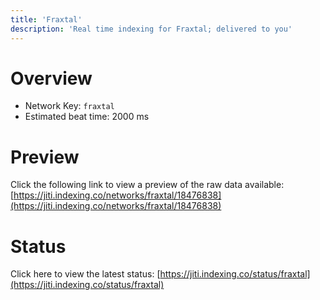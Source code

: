 ```yaml
---
title: 'Fraxtal'
description: 'Real time indexing for Fraxtal; delivered to you'
---
```


# Overview
- Network Key: `fraxtal`
- Estimated beat time: 2000 ms

# Preview
Click the following link to view a preview of the raw data available: [https://jiti.indexing.co/networks/fraxtal/18476838](https://jiti.indexing.co/networks/fraxtal/18476838)

# Status
Click here to view the latest status: [https://jiti.indexing.co/status/fraxtal](https://jiti.indexing.co/status/fraxtal)
